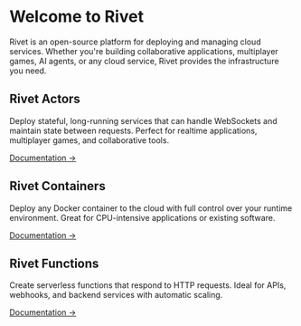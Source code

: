 # Welcome to Rivet

Rivet is an open-source platform for deploying and managing cloud services. Whether you're building collaborative applications, multiplayer games, AI agents, or any cloud service, Rivet provides the infrastructure you need.

## Rivet Actors

Deploy stateful, long-running services that can handle WebSockets and maintain state between requests. Perfect for realtime applications, multiplayer games, and collaborative tools.

[Documentation →](/docs/actors)

## Rivet Containers

Deploy any Docker container to the cloud with full control over your runtime environment. Great for CPU-intensive applications or existing software.

[Documentation →](/docs/containers)

## Rivet Functions

Create serverless functions that respond to HTTP requests. Ideal for APIs, webhooks, and backend services with automatic scaling.

[Documentation →](/docs/functions)

